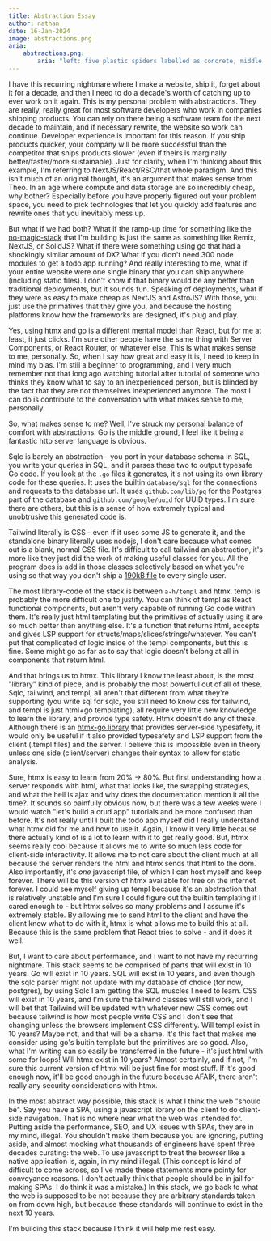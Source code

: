 ```yaml
---
title: Abstraction Essay
author: nathan
date: 16-Jan-2024
image: abstractions.png
aria:
    abstractions.png:
        aria: "left: five plastic spiders labelled as concrete, middle: five written in tally marks labelled as represntational, right: the number five written arabic numeral, labelled as abstract"
---
```


I have this recurring nightmare where I make a website, ship it, forget about it for a decade, and then I need to do a decade's worth of catching up to ever work on it again.
This is my personal problem with abstractions. They are really, really great for most software developers who work in companies shipping products. You can rely on there being
a software team for the next decade to maintain, and if necessary rewrite, the website so work can continue. Developer experience is important for this reason. If you ship
products quicker, your company will be more successful than the competitor that ships products slower (even if theirs is marginally better/faster/more sustainable). Just for
clarity, when I'm thinking about this example, I'm referring to NextJS/React/RSC/that whole paradigm. And this isn't much of an original thought, it's an argument that makes
sense from Theo. In an age where compute and data storage are so incredibly cheap, why bother? Especially before you have properly figured out your problem space, you need to
pick technologies that let you quickly add features and rewrite ones that you inevitably mess up.

But what if we had both? What if the ramp-up time for something like the [no-magic-stack](https://github.com/nathan-hello/no-magic-stack) that I'm building is just the same as
something like Remix, NextJS, or SolidJS? What if there were something using go that had a shockingly similar amount of DX? What if you
didn't need 300 node modules to get a todo app running? And really interesting to me, what if your entire website were one single binary that you can ship anywhere (including
static files). I don't know if that binary would be any better than traditional deployments, but it sounds fun. Speaking of deployments, what if they were as easy to make cheap
as NextJS and AstroJS? With those, you just use the primatives that they give you, and because the hosting platforms know how the frameworks are designed, it's plug and play.

Yes, using htmx and go is a different mental model than React, but for me at least, it just clicks. I'm sure other people have the same thing with Server Components, or React Router,
or whatever else. This is what makes sense to me, personally. So, when I say how great and easy it is, I need to keep in mind my bias. I'm still a beginner to programming, and
I very much remember not that long ago watching tutorial after tutorial of someone who thinks they know what to say to an inexperienced person, but is blinded by the fact that they
are not themselves inexperienced anymore. The most I can do is contribute to the conversation with what makes sense to me, personally.

So, what makes sense to me? Well, I've struck my personal balance of comfort with abstractions. Go is the middle ground, I feel like it being a fantastic http server language is
obvious.

Sqlc is barely an abstraction - you port in your database schema in SQL, you write your queries in SQL, and it parses these two to output typesafe Go code. If you look
at the `.go` files it generates, it's not using its own library code for these queries. It uses the builtin `database/sql` for the connections and requests to the database url.
It uses `github.com/lib/pq` for the Postgres part of the database and `github.com/google/uuid` for UUID types. I'm sure there are others, but this is a sense of how extremely
typical and unobtrusive this generated code is.

Tailwind literally is CSS - even if it uses some JS to generate it, and the standalone binary literally uses nodejs, I don't care because what comes out is a blank, normal CSS file.
It's difficult to call tailwind an abstraction, it's more like they just did the work of making useful classes for you. All the program does is add in those classes selectively
based on what you're using so that way you don't ship a [190kB file](https://v1.tailwindcss.com/docs/controlling-file-size) to every single user.

The most library-code of the stack is between `a-h/templ` and htmx. templ is probably the more difficult one to justify. You can think of templ as React functional components,
but aren't very capable of running Go code within them. It's really just html templating but the primitives of actually using it are so much better than anything else. It's a
function that returns html, accepts and gives LSP support for structs/maps/slices/strings/whatever. You can't put that complicated of logic inside of the templ
components, but this is fine. Some might go as far as to say that logic doesn't belong at all in components that return html.

And that brings us to htmx. This library I know the least about, is the most "library" kind of piece, and is probably the most powerful out of all of these. Sqlc, tailwind, and templ, all
aren't that different from what they're supporting (you write sql for sqlc, you still need to know css for tailwind, and templ is just html+go templating), all require very
little new knowledge to learn the library, and provide type safety. Htmx doesn't do any of these. Although there is an [htmx-go library](https://github.com/angelofallars/htmx-go) that
provides server-side typesafety, it would only be useful if it also provided typesafety and LSP support from the client (.templ files) and the server. I believe this is impossible even in
theory unless one side (client/server) changes their syntax to allow for static analysis.

Sure, htmx is easy to learn from 20% -> 80%. But first understanding how a server responds with html, what that looks like, the swapping strategies, and what the hell is ajax and why does the documentation mention it all the time?. It sounds so painfully obvious now, but there was a few weeks were I would watch "let's build a crud app" tutorials and be more confused than before. It's not really until I built the todo app myself did I really understand what htmx did for me and how to use it. Again, I know it very little because there actually kind of is a lot to learn with it to get really good. But, htmx seems really cool because it allows me to write so much less code for client-side interactivity. It allows me to not care about the client much at all
because the server renders the html and htmx sends that html to the dom. Also importantly, it's _one_ javascript file, of which I can host myself and keep forever. There will
be this version of htmx available for free on the internet forever. I could see myself giving up templ because it's an abstraction that is relatively unstable and I'm sure I
could figure out the builtin templating if I cared enough to - but htmx solves so many problems and I assume it's extremely stable. By allowing me to send html to the client
and have the client know what to do with it, htmx is what allows me to build this at all. Because this is the same problem that React tries to solve - and it does it well.

But, I want to care about performance, and I want to not have my recurring nightmare. This stack seems to be comprised of parts that will exist in 10 years. Go will exist in
10 years. SQL will exist in 10 years, and even though the sqlc parser might not update with my database of choice (for now, postgres), by using Sqlc I am getting the SQL muscles
I need to learn. CSS will exist in 10 years, and I'm sure the tailwind classes will still work, and I will bet that Tailwind will be updated with whatever new CSS comes out because
tailwind is how most people write CSS and I don't see that changing unless the browsers implement CSS differently. Will templ exist in 10 years? Maybe not, and that will be a shame.
It's this fact that makes me consider using go's buitin template but the primitives are so good. Also, what I'm writing can so easily be transferred in the future - it's just html with
some for loops! Will htmx exist in 10 years? Almost certainly, and if not, I'm sure this current version of htmx will be just fine for most stuff. If it's good enough now, it'll be good
enough in the future because AFAIK, there aren't really any security considerations with htmx.

In the most abstract way possible, this stack is what I think the web "should be". Say you have a SPA, using a javascript library on the client to do client-side navigation. That
is no where near what the web was intended for. Putting aside the performance, SEO, and UX issues with SPAs, they are in my mind, illegal. You shouldn't make them because you are
ignoring, putting aside, and almost mocking what thousands of engineers have spent three decades curating: the web. To use javascript to treat the browser like a native application
is, again, in my mind illegal. (This concept is kind of difficult to come across, so I've made these statements more pointy for conveyance reasons. I don't actually think that people
should be in jail for making SPAs. I do think it was a mistake.) In this stack, we go back to what the web is supposed to be not because they are arbitrary standards taken on from
down high, but because these standards will continue to exist in the next 10 years.

I'm building this stack because I think it will help me rest easy.
